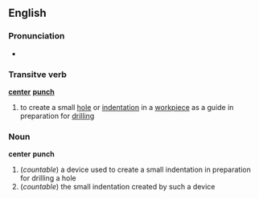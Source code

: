 ==English==
===Pronunciation===
*{{audio|en-us-centerpunch.ogg|Audio (US)}}

===Transitve verb===
'''[[center]]''' '''[[punch]]'''
#to create a small [[hole]] or [[indentation]] in a [[workpiece]] as a guide in preparation for [[drill]]ing

===Noun===
'''center''' '''punch'''
#(''countable'') a device used to create a small indentation in preparation for drilling a hole
#(''countable'') the small indentation created by such a device
